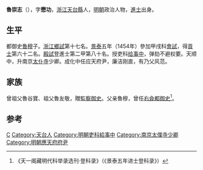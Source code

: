 {{明清人物信息框
| 姓名 = 魯崇志
| 原名 =
| 圖片名稱= 
| 圖片大小 = 200px
| 圖片說明 =  
| 最高職務 = 應天府府尹
| 屆數 = 
| 國家 = 大明
| 前任 = 
| 繼任 = 
| 爵位 =
| 籍貫 = [[浙江承宣佈政使司|浙江承宣佈政使司]][[天台縣|天台縣]]
| 族裔 = 漢族
| 旗籍 = 
| 字號 = 字懋功
| 諡號 = 
| 出生日期 = [[永樂|永樂]]十六年（1418年）
| 出生地點 = 
| 逝世日期 = [[成化|成化]]十九年（1483年）
| 逝世地點 = 
| 墓葬 =
| 配偶 =
| 親屬 =父 [[魯穆|魯穆]]
| 出身 = 
*景泰五年甲戌科進士出身
| 經歷 = 
| 著作 =
}}

'''魯崇志'''（{{bd|1418年||1483年|catIdx=L魯}}），字'''懋功'''，[[浙江|浙江]][[天台縣|天台縣]]人，[[明朝|明朝]]政治人物，[[進士|進士]]出身。

==生平==
都御史[[魯穆|魯穆]]子。[[浙江|浙江]][[鄉試|鄉試]]第十七名。[[景泰|景泰]]五年（1454年）參加甲戌科[[會試|會試]]，得[[貢士|貢士]]第六十二名。[[殿試|殿試]]登進士第二甲第八十名。授吏科[[给事中|给事中]]，弹劾不避权要。天顺中，升南京[[太仆寺|太仆寺]]少卿。成化中任应天府尹，廉洁刚直，有乃父风范。

==家族==
曾祖父魯谷寶、祖父魯友敬，贈[[監察御史|監察御史]]。父亲魯穆，曾任[[右僉都御史|右僉都御史]]<ref>《天一阁藏明代科举录选刊·登科录》（《景泰五年进士登科录》）</ref>。

==参考==
{{reflist}}

{{景泰五年甲戌科殿試金榜}}
{{Authority control}}

{{DEFAULTSORT:Lu魯}}
[[Category:魯姓|C]]
[[Category:天台人|Category:天台人]]
[[Category:明朝吏科給事中|Category:明朝吏科給事中]]
[[Category:南京太僕寺少卿|Category:南京太僕寺少卿]]
[[Category:明朝應天府府尹|Category:明朝應天府府尹]]
{{明朝人物小作品}}